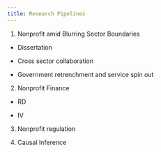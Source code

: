 ```yaml
---
title: Research Pipelines
---
```


1. Nonprofit amid Blurring Sector Boundaries

- Dissertation

- Cross sector collaboration 

- Government retrenchment and service spin out

2. Nonprofit Finance

- RD

- IV 

3. Nonprofit regulation

4. Causal Inference


